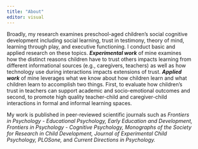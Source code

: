 ---
title: "About"
editor: visual
---

Broadly, my research examines preschool-aged children's social cognitive development including social learning, trust in testimony, theory of mind, learning through play, and executive functioning. I conduct basic and applied research on these topics. ***Experimental work*** of mine examines how the distinct reasons children have to trust others impacts learning from different informational sources (e.g., caregivers, teachers) as well as how technology use during interactions impacts extensions of trust. ***Applied work*** of mine leverages what we know about how children learn and what children learn to accomplish two things. First, to evaluate how children's trust in teachers can support academic and socio-emotional outcomes and second, to promote high quality teacher-child and caregiver-child interactions in formal and informal learning spaces.

My work is published in peer-reviewed scientific journals such as *Frontiers in Psychology - Educational Psychology, Early Education and Development, Frontiers in Psychology - Cognitive Psychology, Monographs of the Society for Research in Child Development, Journal of Experimental Child Psychology, PLOSone,* and *Current Directions in Psychology.*


